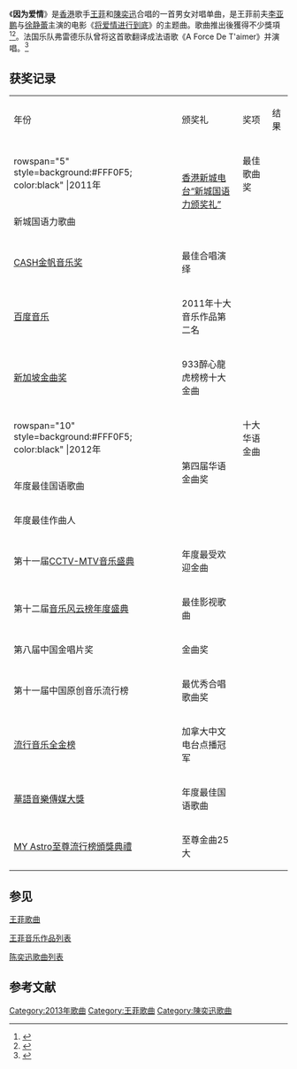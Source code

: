 {{noteTA
|G1=Music
}}
{{Infobox song
| name     = 因为爱情
| language = [[华语|华语]]
| cover    = 
| artist   = [[王菲|王菲]]和[[陳奕迅|陳奕迅]]
| released = {{start date|2011|2|22|mf=y}}
| format   = {{hlist|[[數位音樂下載|數位音樂下載]]|[[流媒体|流媒体]]}}
| recorded = 2011
| genre    = [[流行_(音樂類型)|流行]]
| length   = {{duration|m=3|s=37}}
| label    = [[新艺宝唱片|新艺宝唱片]]
| composer = 柯肇雷
| lyricist = 柯肇雷
|type=Single|EP=[[Stranger_Under_My_Skin|Stranger Under My Skin]]}}

《'''因为爱情'''》是[[香港|香港]]歌手[[王菲|王菲]]和[[陳奕迅|陳奕迅]]合唱的一首男女对唱单曲，是王菲前夫[[李亚鹏|李亚鹏]]与[[徐静蕾|徐静蕾]]主演的电影《[[将爱情进行到底_(电影)|将爱情进行到底]]》的主题曲。歌曲推出後獲得不少獎項<ref>{{Cite web|title=《因为爱情》幕后追踪|url=http://yue.ifeng.com/news/detail_2011_01/24/4418763_0.shtml|accessdate=2020-11-06|author=|date=|format=|work=news.mtime.com|publisher=|language=|archive-date=2021-04-17|archive-url=https://web.archive.org/web/20210417093615/https://region.ifeng.com/get?format=js&callback=setRegionCookies|dead-url=no}}</ref><ref>{{Cite web|title=10首最经典的中文对唱情歌|url=http://www.sohu.com/a/207140431_674619|accessdate=2020-11-06|work=www.sohu.com|language=en|archive-date=2021-04-17|archive-url=https://web.archive.org/web/20210417093641/https://www.sohu.com/a/207140431_674619|dead-url=no}}</ref>。法国乐队弗雷德乐队曾将这首歌翻译成法语歌《A Force De T'aimer》并演唱。<ref>{{Cite web|title=A Force De T'aimer - YouTube|url=https://www.youtube.com/watch?v=qroFw7c8kkw&feature=youtu.be|accessdate=2020-11-06|work=www.youtube.com|archive-date=2021-04-17|archive-url=https://web.archive.org/web/20210417093744/https://www.youtube.com/watch?v=qroFw7c8kkw&feature=youtu.be|dead-url=no}}</ref>

== 获奖记录 ==
{| class="wikitable" width="100%" style=text-align:center
|-style="background:#FF0DA6; color:white; font-weight:bold" align="center"
|年份 ||颁奖礼||奖项||结果
|-
| rowspan="5" style=background:#FFF0F5; color:black" |2011年
| rowspan="2" |[[新城國語力頒獎禮|香港新城电台“新城国语力颁奖礼”]]
|最佳歌曲奖
| {{won}}
|-
|新城国语力歌曲
| {{won}}
|-
|[[CASH金帆音樂獎|CASH金帆音乐奖]]
|最佳合唱演绎
| {{won}}
|-
|[[千千音乐|百度音乐]]
|2011年十大音乐作品第二名
| {{won}}
|-
|[[新加坡金曲獎|新加坡金曲奖]]
|933醉心龍虎榜榜十大金曲
| {{won}}
|-
| rowspan="10" style=background:#FFF0F5; color:black" |2012年
| rowspan="3" |第四届华语金曲奖
|十大华语金曲
| {{won}}
|-
|年度最佳国语歌曲
| {{nom}}
|-
|年度最佳作曲人
| {{nom}}
|-
|第十一届[[CCTV-MTV音乐盛典|CCTV-MTV音乐盛典]]
|年度最受欢迎金曲
| {{won}}
|-
|第十二届[[音乐风云榜年度盛典|音乐风云榜年度盛典]]
|最佳影视歌曲
| {{won}}
|-
|第八届中国金唱片奖
|金曲奖
| {{won}}
|-
|第十一届中国原创音乐流行榜
|最优秀合唱歌曲奖
| {{won}}
|-
|[[流行音樂全金榜|流行音乐全金榜]]
|加拿大中文电台点播冠军
| {{won}}
|-
|[[南方音乐盛典|華語音樂傳媒大獎]]
|年度最佳国语歌曲
| {{won}}
|-
|[[My_Astro至尊流行榜颁奖典礼|MY Astro至尊流行榜頒獎典禮]]
|至尊金曲25大
|{{won}}
|}
==参见==
[[:Category:王菲歌曲|王菲歌曲]]

[[王菲音樂作品列表|王菲音乐作品列表]]

[[陳奕迅歌曲列表|陈奕迅歌曲列表]]
==参考文献==
{{reflist}}

{{陳奕迅}}
{{王菲}}
{{華語音樂傳媒大獎年度國語歌曲}}
{{CASH金帆音樂獎最佳合唱演繹}}
[[Category:2013年歌曲|Category:2013年歌曲]]
[[Category:王菲歌曲|Category:王菲歌曲]]
[[Category:陳奕迅歌曲|Category:陳奕迅歌曲]]